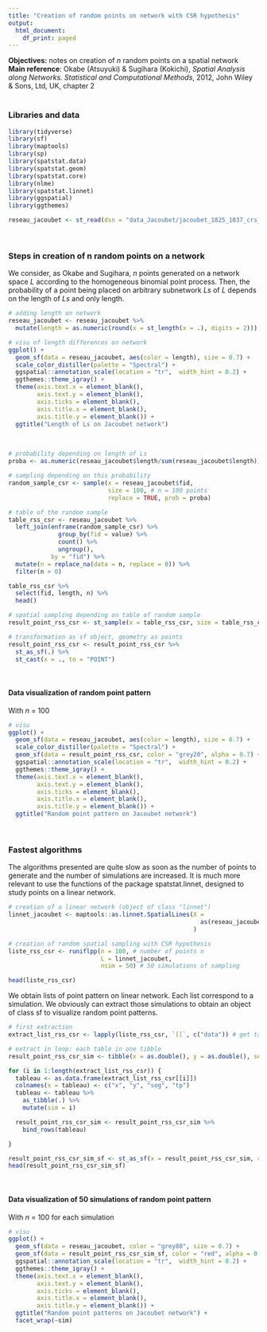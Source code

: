 ```yaml
---
title: "Creation of random points on network with CSR hypothesis"
output:
  html_document:
    df_print: paged
---
```


**Objectives:** notes on creation of *n* random points on a spatial network
<br>
**Main reference**: Okabe (Atsuyuki) & Sugihara (Kokichi), *Spatial Analysis along Networks. Statistical and Computational Methods*, 2012, John Wiley & Sons, Ltd, UK, chapter 2
<br>
<br>

### Libraries and data
```r
library(tidyverse)
library(sf)
library(maptools)
library(sp)
library(spatstat.data)
library(spatstat.geom)
library(spatstat.core)
library(nlme)
library(spatstat.linnet)
library(ggspatial)
library(ggthemes)

reseau_jacoubet <- st_read(dsn = "data_Jacoubet/jacoubet_1825_1837_crs_2154.shp")
```
<br>

### Steps in creation of n random points on a network

We consider, as Okabe and Sugihara, *n* points generated on a network space *L* according to the homogeneous binomial point process. Then, the probability of a point being placed on arbitrary subnetwork *Ls* of *L* depends on the length of *Ls* and only length.

```r
# adding length on network
reseau_jacoubet <- reseau_jacoubet %>%
  mutate(length = as.numeric(round(x = st_length(x = .), digits = 2)))

# visu of length differences on network
ggplot() +
  geom_sf(data = reseau_jacoubet, aes(color = length), size = 0.7) +
  scale_color_distiller(palette = "Spectral") +
  ggspatial::annotation_scale(location = "tr",  width_hint = 0.2) +
  ggthemes::theme_igray() +
  theme(axis.text.x = element_blank(),
        axis.text.y = element_blank(),
        axis.ticks = element_blank(),
        axis.title.x = element_blank(),
        axis.title.y = element_blank()) +
  ggtitle("Length of Ls on Jacoubet network")
```
<br>
```r
# probability depending on length of Ls
proba <- as.numeric(reseau_jacoubet$length/sum(reseau_jacoubet$length))

# sampling depending on this probability
random_sample_csr <- sample(x = reseau_jacoubet$fid, 
                            size = 100, # n = 100 points
                            replace = TRUE, prob = proba)

# table of the random sample
table_rss_csr <- reseau_jacoubet %>%
  left_join(enframe(random_sample_csr) %>% 
              group_by(fid = value) %>% 
              count() %>% 
              ungroup(), 
            by = "fid") %>%
  mutate(n = replace_na(data = n, replace = 0)) %>%
  filter(n > 0)

table_rss_csr %>%
  select(fid, length, n) %>%
  head()

# spatial sampling depending on table of random sample
result_point_rss_csr <- st_sample(x = table_rss_csr, size = table_rss_csr$n) # an sfc object as multipoint

# transformation as sf object, geometry as points
result_point_rss_csr <- result_point_rss_csr %>%
  st_as_sf(.) %>%
  st_cast(x = ., to = "POINT")

```

<br>

#### Data visualization of random point pattern

With *n* = 100
```r
# visu
ggplot() +
  geom_sf(data = reseau_jacoubet, aes(color = length), size = 0.7) +
  scale_color_distiller(palette = "Spectral") +
  geom_sf(data = result_point_rss_csr, color = "grey20", alpha = 0.7) +
  ggspatial::annotation_scale(location = "tr",  width_hint = 0.2) +
  ggthemes::theme_igray() +
  theme(axis.text.x = element_blank(),
        axis.text.y = element_blank(),
        axis.ticks = element_blank(),
        axis.title.x = element_blank(),
        axis.title.y = element_blank()) +
  ggtitle("Random point pattern on Jacoubet network")
```
<br>

### Fastest algorithms

The algorithms presented are quite slow as soon as the number of points to generate and the number of simulations are increased. It is much more relevant to use the functions of the package spatstat.linnet, designed to study points on a linear network.
```r
# creation of a linear network (object of class "linnet")
linnet_jacoubet <- maptools::as.linnet.SpatialLines(X = 
                                                      as(reseau_jacoubet, "Spatial") # first: transform sf as SpatialLinesDataFrame
                                                    )

# creation of random spatial sampling with CSR hypothesis
liste_rss_csr <- runiflpp(n = 100, # number of points n 
                          L = linnet_jacoubet, 
                          nsim = 50) # 50 simulations of sampling

head(liste_rss_csr)

```

We obtain lists of point pattern on linear network. Each list correspond to a simulation. We obviously can extract those simulations to obtain an object of class sf to visualize random point patterns.
```r
# first extraction
extract_list_rss_csr <- lapply(liste_rss_csr, `[[`, c("data")) # get table

# extract in loop: each table in one tibble
result_point_rss_csr_sim <- tibble(x = as.double(), y = as.double(), seg = as.numeric(), tp = as.double())

for (i in 1:length(extract_list_rss_csr)) {
  tableau <- as.data.frame(extract_list_rss_csr[[i]])
  colnames(x = tableau) <- c("x", "y", "seg", "tp")
  tableau <- tableau %>%
    as_tibble(.) %>%
    mutate(sim = i)

  result_point_rss_csr_sim <- result_point_rss_csr_sim %>%
    bind_rows(tableau)

}

result_point_rss_csr_sim_sf <- st_as_sf(x = result_point_rss_csr_sim, crs = 2154, coords = c("x", "y"))
head(result_point_rss_csr_sim_sf)
```
<br>

#### Data visualization of 50 simulations of random point pattern

With *n* = 100 for each simulation

```r
# visu
ggplot() +
  geom_sf(data = reseau_jacoubet, color = "grey80", size = 0.7) +
  geom_sf(data = result_point_rss_csr_sim_sf, color = "red", alpha = 0.7) +
  ggspatial::annotation_scale(location = "tr",  width_hint = 0.2) +
  ggthemes::theme_igray() +
  theme(axis.text.x = element_blank(),
        axis.text.y = element_blank(),
        axis.ticks = element_blank(),
        axis.title.x = element_blank(),
        axis.title.y = element_blank()) +
  ggtitle("Random point patterns on Jacoubet network") +
  facet_wrap(~sim)
```




